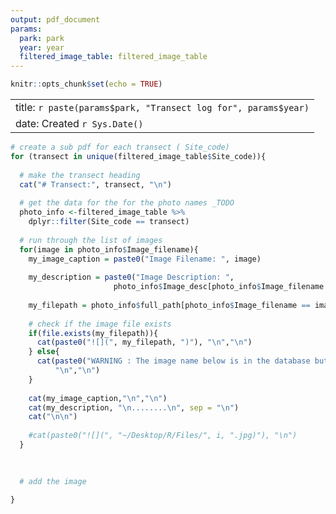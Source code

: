 ```yaml
---
output: pdf_document
params:
  park: park
  year: year
  filtered_image_table: filtered_image_table
---
```


```r
knitr::opts_chunk$set(echo = TRUE)
```

---
title: `r paste(params$park, "Transect log for", params$year)  `
date: Created `r Sys.Date() `
---


```r
# create a sub pdf for each transect ( Site_code)
for (transect in unique(filtered_image_table$Site_code)){
  
  # make the transect heading
  cat("# Transect:", transect, "\n")
  
  # get the data for the for the photo names _TODO
  photo_info <-filtered_image_table %>% 
    dplyr::filter(Site_code == transect)
  
  # run through the list of images
  for(image in photo_info$Image_filename){
    my_image_caption = paste0("Image Filename: ", image)
                       
    my_description = paste0("Image Description: ",
                       photo_info$Image_desc[photo_info$Image_filename == image] )
    
    my_filepath = photo_info$full_path[photo_info$Image_filename == image]
    
    # check if the image file exists
    if(file.exists(my_filepath)){
      cat(paste0("![](", my_filepath, ")"), "\n","\n")
    } else{
      cat(paste0("WARNING : The image name below is in the database but does not exist in the image folder"),
          "\n","\n")
    }
           
    cat(my_image_caption,"\n","\n")       
    cat(my_description, "\n........\n", sep = "\n")
    cat("\n\n")
    
    #cat(paste0("![](", "~/Desktop/R/Files/", i, ".jpg)"), "\n")
  }
  

  
  # add the image
  
}


```

